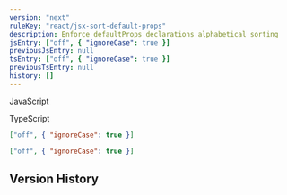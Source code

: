 ```yaml
---
version: "next"
ruleKey: "react/jsx-sort-default-props"
description: Enforce defaultProps declarations alphabetical sorting
jsEntry: ["off", { "ignoreCase": true }]
previousJsEntry: null
tsEntry: ["off", { "ignoreCase": true }]
previousTsEntry: null
history: []
---
```


<Tabs defaultValue="js">

<TabsList>
  <TabsTrigger value="js">
    <div className="flex gap-2 items-center">
      <RuleLevelIcon level="off" />
      <p>JavaScript</p>
    </div>
  </TabsTrigger>
  <TabsTrigger value="ts">
    <div className="flex gap-2 items-center">
      <RuleLevelIcon ts level="off" />
      <p>TypeScript</p>
    </div>
  </TabsTrigger>
</TabsList>

<TabsContent value="js">

```json
["off", { "ignoreCase": true }]
```

</TabsContent>

<TabsContent value="ts">

```json
["off", { "ignoreCase": true }]
```

</TabsContent>

</Tabs>

## Version History

<RuleHistory ruleKey="react/jsx-sort-default-props" />
